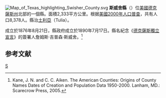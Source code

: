 {{noteTA
|T=zh-hans:斯威舍县 (得克萨斯州);zh-hk:斯威舍縣 (德克薩斯州);zh-tw:斯威舍郡 (德克薩斯州);
}}

[[File:Map_of_Texas_highlighting_Swisher_County.svg|right]]
'''斯威舍縣'''（{{lang-en|Swisher County}}）位[[美國|美國]][[德克薩斯州|德克薩斯州]]北部的一個縣。面積2,333平方公里。根据[[美國2000年人口普查|美國2000年人口普查]]，共有人口8,378人。縣治[[土利亞_(德克薩斯州)|土利亞]]（Tulia）。

成立於1876年8月21日，縣政府成立於1890年7月17日。縣名紀念《[[德克薩斯獨立宣言|德克薩斯獨立宣言]]》的簽署人詹姆斯·吉普森·斯威舍。<ref>Kane, J. N. and C. C. Aiken. The American Counties: Origins of County Names Dates of Creation and Population Data 1950-2000. Lanham, MD.: Scarecrow Press, 2005.</ref>

==参考文献==
<div class="references-small">
<references />
</div>
[[Category:得克萨斯州行政区划|S]]

{{Texas-stub}}
{{Texas}}